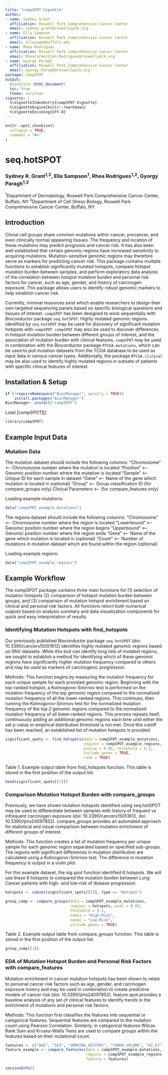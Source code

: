 ```yaml
---
title: "compSPOT-Vignette"
author:
- name: Sydney Grant
  affiliation: Roswell Park Comprehensive Cancer Center
  email: sydney.grant@roswellpark.org
- name: Ella Sampson
  affiliation: Roswell Park Comprehensive Cancer Center
  email: ellasamp@buffalo.edu
- name: Rhea Rodrigues
  affiliation: Roswell Park Comprehensive Cancer Center
  email: RheaCarmelGlen.Rodrigues@roswellpark.org
- name: Gyorgy Paragh
  affiliation: Roswell Park Comprehensive Cancer Center
  email: Gyorgy.Paragh@roswellpark.org
package: compSPOT
output:
  BiocStyle::html_document:
  toc: true
  theme: cerulean
vignette: |
  %\VignetteIndexEntry{compSPOT-Vignette}
  %\VignetteEngine{knitr::rmarkdown}
  %\VignetteEncoding{UTF-8}
---
```


```r
knitr::opts_chunk$set(
  collapse = TRUE,
  comment = "#>"
)
```

# seq.hotSPOT

### Sydney R. Grant^1,2^, Ella Sampson^1^, Rhea Rodrigues^1,2^, Gyorgy Paragh^1,2^

^1^Department of Dermatology, Roswell Park Comprehensive Cancer Center, Buffalo, NY
^2^Department of Cell Stress Biology, Roswell Park Comprehensive Cancer Center, Buffalo, NY


## Introduction

Clonal cell groups share common mutations within cancer, precancer, and even 
clinically normal appearing tissues. The frequency and location of these 
mutations may predict prognosis and cancer risk. It has also been well 
established that certain genomic regions have increased sensitivity to acquiring 
mutations. Mutation-sensitive genomic regions may therefore serve as markers 
for predicting cancer risk. This package contains multiple functions to 
establish significantly mutated hotspots, compare hotspot mutation burden 
between samples, and perform exploratory data analysis of the correlation 
between hotspot mutation burden and personal risk factors for cancer, such as 
age, gender, and history of carcinogen exposure. This package allows users to 
identify robust genomic markers to help establish cancer risk.

Currently, minimal resources exist which enable researchers to design their own 
targeted sequencing panels based on specific biological questions and tissues 
of interest. `compSPOT` has been designed to work sequentially with Bioconductor 
package `seq.hotSPOT`. Highly mutated genomic regions identified by `seq.hotSPOT` 
may be used for discovery of significant mutation hotspots with `compSPOT`. 
`compSPOT` may also be used to discover differences in hotspot mutation burden 
between different groups of interest, and the association of mutation burden with 
clinical features. `compSPOT` may be used in combination with the Bioconductor 
package `RTCGA.mutations`, which can be used to pull mutation datasets from the 
TCGA database to be used as input data in various cancer types. Additionally, 
the package `RTCGA.clinical` may be also used to identify highly mutated regions 
in subsets of patients with specific clinical features of interest.

## Installation & Setup

```r
if (!requireNamespace("BiocManager", quietly = TRUE))
    install.packages("BiocManager")
BiocManager::install("compSPOT")
```

Load [*compSPOT*][]

```r
library(compSPOT)
```

## Example Input Data

### Mutation Data

The mutation dataset should include the following columns:
"Chromosome" <-- Chromosome number where the mutation is located
"Position" <-- Genomic position number where the mutation is located
"Sample" <-- Unique ID for each sample in dataset
"Gene" <-- Name of the gene which mutation is located in (optional)
"Group" <-- Group classification ID (for compare_groups only) 
Clinical Parameters <-- (for compare_features only)

Loading example mutations:
``` r
data("compSPOT_example_mutations")
```

The regions dataset should include the following columns:
"Chromosome" <-- Chromosome number where the region is located
"Lowerbound" <-- Genomic position number where the region begins
"Upperbound" <-- Genomic position number where the region ends
"Gene" <-- Name of the gene which mutation is located in (optional)
"Count" <-- Number of mutations in mutation dataset which are found within the 
region (optional)

Loading example regions:
``` r
data("compSPOT_example_regions")
```

## Example Workflow

The compSPOT package contains three main functions for (1) selection of 
mutation hotspots (2) comparison of hotspot mutation burden between groups, 
and (3) comparison of mutation hotspot enrichment based on clinical and personal 
risk factors. All functions return both numerical outputs based on analysis 
summary and data visualization components for quick and easy interpretation of 
results.

### Identifying Mutation Hotspots with find_hotspots

Our previously published Bioconductor package `seq.hotSPOT` 
(doi: 10.3390/cancers15051612) identifies highly mutated genomic regions based 
on SNV datasets. While this tool can identify long lists of mutated regions, 
we sought to establish a method for identifying which of these genomic regions 
have significantly higher mutation frequency compared to others and may be used 
as markers of carcinogenic progression.


Methods: This function begins by measuring the mutation frequency for each 
unique sample for each provided genomic region. Beginning with the top-ranked 
hotspot, a Kolmogorov-Smirnov test is performed on the mutation frequency of 
the top genomic region compared to the normalized mutation frequency of all the 
lower-ranked regions. This continues, then running the Kolmogorov-Smirnov test 
for the normalized mutation frequency of the top 2 genomic regions compared to 
the normalized mutation frequency of all lower-ranked regions. This process 
repeats itself, continuously adding an additional genomic regions each time 
until either the set p-value or empirical distribution threshold is not met. 
Once this cutoff has been reached, an established list of mutation hotspots is 
provided.

```r
significant_spots <- find_hotspots(data = compSPOT_example_mutations, 
                                   regions = compSPOT_example_regions, 
                                   pvalue = 0.05, threshold = 0.2, 
                                   include_genes = TRUE, 
                                   rank = TRUE)
```

Table 1. Example output table from find_hotspots function. 
This table is stored in the first position of the output list.

```r
head(significant_spots[[1]])
```


### Comparison Mutation Hotspot Burden with compare_groups

Previously, we have shown mutation hotspots identified using seq.hotSPOT may be 
used to differentiate between samples with history of frequent vs infrequent 
carcinogen exposure (doi: 10.3390/cancers15051612, doi: 10.3390/ijms24097852). 
compare_groups provides an automated approach for statistical and visual 
comparison between mutation enrichment of different groups of interest.


Methods: This function creates a list of mutation frequency per unique sample 
for each genomic region separated based on specified sub-groups. The regions 
with significant differences in mutation distribution are calculated using a 
Kolmogorov-Smirnov test. The difference in mutation frequency is output in a 
violin plot.

For this example dataset, the sig.spot function identified 6 hotspots. We will 
use these 6 hotspots to compared the mutation burden between Lung Cancer 
patients with high- and low-risk of disease progression.


```r
hotspots <- subset(significant_spots[[1]], type == "Hotspot")

group_comp <- compare_groups(data = compSPOT_example_mutations, 
                             regions = hotspots, pval = 0.05, 
                             threshold = 0.2, 
                             name1 = "High-Risk", 
                             name2 = "Low-Risk", 
                             include_genes = TRUE)
```

Table 2. Example output table from compare_groups function.
This table is stored in the first position of the output list.

```r
group_comp[[1]]
```


### EDA of Mutation Hotspot Burden and Personal Risk Factors with compare_features 

Mutation enrichment in cancer mutation hotspots has been shown to relate to 
personal cancer risk factors such as age, gender, and carcinogen exposure 
history and may be used in combination to create predictive models of cancer 
risk (doi: 10.3390/ijms24097852). feature.spot provides a baseline analysis of 
any set of clinical features to identify trends in the enrichment of mutations 
and personal risk factors.

Methods: This function first classifies the features into sequential or 
categorical features. Sequential features are compared to the mutation count 
using Pearson Correlation. Similarly, in categorical features Wilcox Rank Sum 
and Kruska-Wallis Tests are used to compare groups within the features based on 
their mutational count. 


```r
features <- c("AGE", "SEX", "SMOKING_HISTORY", "TUMOR_VOLUME", "KI_67")
feature_example <- compare_features(data = compSPOT_example_mutations, 
                                    regions = compSPOT_example_regions, 
                                    feature = features)
```



```r
sessionInfo()
```
